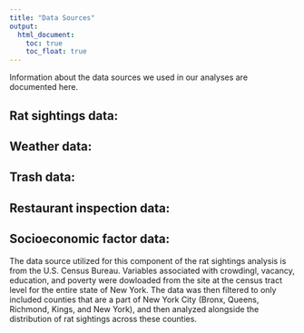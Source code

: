 ```yaml
---
title: "Data Sources"
output: 
  html_document:
    toc: true
    toc_float: true
---
```


Information about the data sources we used in our analyses are documented here.

## Rat sightings data:

## Weather data:

## Trash data:

## Restaurant inspection data:

## Socioeconomic factor data:
The data source utilized for this component of the rat sightings analysis is from the U.S. Census Bureau. Variables associated with crowdingl, vacancy, education, and poverty were dowloaded from the site at the census tract level for the entire state of New York. The data was then filtered to only included counties that are a part of New York City (Bronx, Queens, Richmond, Kings, and New York), and then analyzed alongside the distribution of rat sightings across these counties.
